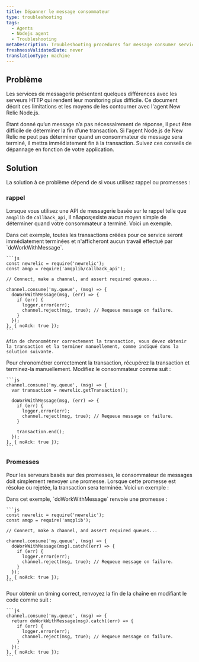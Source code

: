 ```yaml
---
title: Dépanner le message consommateur
type: troubleshooting
tags:
  - Agents
  - Nodejs agent
  - Troubleshooting
metaDescription: Troubleshooting procedures for message consumer services monitored by New Relic's Node.js agent.
freshnessValidatedDate: never
translationType: machine
---
```


## Problème

Les services de messagerie présentent quelques différences avec les serveurs HTTP qui rendent leur monitoring plus difficile. Ce document décrit ces limitations et les moyens de les contourner avec l&apos;agent New Relic Node.js.

Étant donné qu’un message n’a pas nécessairement de réponse, il peut être difficile de déterminer la fin d’une transaction. Si l&apos;agent Node.js de New Relic ne peut pas déterminer quand un consommateur de message sera terminé, il mettra immédiatement fin à la transaction. Suivez ces conseils de dépannage en fonction de votre application.

## Solution

La solution à ce problème dépend de si vous utilisez rappel ou promesses :

### rappel

Lorsque vous utilisez une API de messagerie basée sur le rappel telle que `amqplib` de `callback_api`, il n&amp;apos;existe aucun moyen simple de déterminer quand votre consommateur a terminé. Voici un exemple.

<CollapserGroup>
  <Collapser id="callback-problem" title="Problème de rappel">
    Dans cet exemple, toutes les transactions créées pour ce service seront immédiatement terminées et n&apos;afficheront aucun travail effectué par `doWorkWithMessage`.

    ```js
    const newrelic = require('newrelic');
    const amqp = require('amqplib/callback_api');

    // Connect, make a channel, and assert required queues...

    channel.consume('my.queue', (msg) => {
      doWorkWithMessage(msg, (err) => {
        if (err) {
          logger.error(err);
          channel.reject(msg, true); // Requeue message on failure.
        }
      });
    }, { noAck: true });
    ```

    Afin de chronométrer correctement la transaction, vous devez obtenir la transaction et la terminer manuellement, comme indiqué dans la solution suivante.
  </Collapser>

  <Collapser id="callback-solution" title="Solution">
    Pour chronométrer correctement la transaction, récupérez la transaction et terminez-la manuellement. Modifiez le consommateur comme suit :

    ```js
    channel.consume('my.queue', (msg) => {
      var transaction = newrelic.getTransaction();

      doWorkWithMessage(msg, (err) => {
        if (err) {
          logger.error(err);
          channel.reject(msg, true); // Requeue message on failure.
        }

        transaction.end();
      });
    }, { noAck: true });
    ```
  </Collapser>
</CollapserGroup>

### Promesses

Pour les serveurs basés sur des promesses, le consommateur de messages doit simplement renvoyer une promesse. Lorsque cette promesse est résolue ou rejetée, la transaction sera terminée. Voici un exemple :

<CollapserGroup>
  <Collapser id="promise-problem" title="Problème de promesse">
    Dans cet exemple, `doWorkWithMessage` renvoie une promesse :

    ```js
    const newrelic = require('newrelic');
    const amqp = require('amqplib');

    // Connect, make a channel, and assert required queues...

    channel.consume('my.queue', (msg) => {
      doWorkWithMessage(msg).catch((err) => {
        if (err) {
          logger.error(err);
          channel.reject(msg, true); // Requeue message on failure.
        }
      });
    }, { noAck: true });
    ```
  </Collapser>

  <Collapser id="promise-solution" title="Solution">
    Pour obtenir un timing correct, renvoyez la fin de la chaîne en modifiant le code comme suit :

    ```js
    channel.consume('my.queue', (msg) => {
      return doWorkWithMessage(msg).catch((err) => {
        if (err) {
          logger.error(err);
          channel.reject(msg, true); // Requeue message on failure.
        }
      });
    }, { noAck: true });
    ```
  </Collapser>
</CollapserGroup>